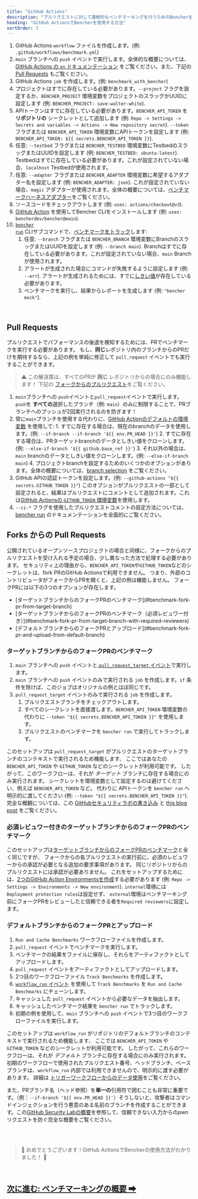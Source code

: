 ```yaml
---
title: "GitHub Actions"
description: "プルリクエストに対して連続的なベンチマーキングを行うためのBencherをGitHub Actionsで使用する"
heading: "GitHub ActionsでBencherを使用する方法"
sortOrder: 3
---
```



<GitHubActions1 />

1. GitHub Actions `workflow` ファイルを作成します。(例: `.github/workflows/benchmark.yml`)
2. `main` ブランチへの `push` イベントで実行します。全体的な概要については、[GitHub Actions の `on` ドキュメンテーション](https://docs.github.com/ja/actions/using-workflows/workflow-syntax-for-github-actions#on) をご覧ください。また、下記の [Pull Requests](#pull-requests) もご覧ください。
3. GitHub Actions `job` を作成します。(例: `benchmark_with_bencher`)
4. プロジェクトはすでに存在している必要があります。`--project` フラグを設定するか、`BENCHER_PROJECT` 環境変数をプロジェクトのスラッグかUUIDに設定します (例: `BENCHER_PROJECT: save-walter-white`).
5. APIトークンはすでに存在している必要があります。`BENCHER_API_TOKEN` を **リポジトリの** シークレットとして追加します (例: `Repo -> Settings -> Secrets and variables -> Actions -> New repository secret`). `--token` フラグまたは `BENCHER_API_TOKEN` 環境変数にAPIトークンを設定します (例: `BENCHER_API_TOKEN: ${{ secrets.BENCHER_API_TOKEN }}`).
6. 任意: `--testbed` フラグまたは `BENCHER_TESTBED` 環境変数にTestbedのスラッグまたはUUIDを設定します (例: `BENCHER_TESTBED: ubuntu-latest`). Testbedはすでに存在している必要があります。これが設定されていない場合、`localhost` Testbedが使用されます。
7. 任意: `--adapter` フラグまたは `BENCHER_ADAPTER` 環境変数に希望するアダプター名を設定します (例: `BENCHER_ADAPTER: json`). これが設定されていない場合、`magic` アダプターが使用されます。全体の概要については、[ベンチマークハーネスアダプター](/docs/ja/explanation/adapters)をご覧ください。
8. ソースコードをチェックアウトします (例: `uses: actions/checkout@v3`).
9. [GitHub Action](https://github.com/marketplace/actions/bencher-cli) を使用してBencher CLIをインストールします (例: `uses: bencherdev/bencher@main`).
10. <code><a href="/docs/ja/explanation/bencher-run">bencher run</a></code> CLIサブコマンドで、[ベンチマークをトラック](/docs/ja/how-to/track-benchmarks)します:
    1. 任意: `--branch` フラグまたは `BENCHER_BRANCH` 環境変数にBranchのスラッグまたはUUIDを設定します (例: `--branch main`). Branchはすでに存在している必要があります。これが設定されていない場合、`main` Branchが使用されます。
    2. アラートが生成された場合にコマンドが失敗するように設定します (例: `--err`). アラートが生成されるためには、すでに[しきい値](/docs/ja/explanation/thresholds)が存在している必要があります。
    3. ベンチマークを実行し、結果からレポートを生成します (例: `"bencher mock"`).

<br/>

## Pull Requests

プルリクエストでパフォーマンスの後退を検知するためには、PRでベンチマークを実行する必要があります。
もし、**同じ**レポジトリ内のブランチからのPRだけを期待するなら、上記の例を単純に修正して `pull_request` イベントでも実行することができます。

> ⚠️ この解決策は、すべてのPRが **同じ** レポジトリからの場合にのみ機能します！
> 下記の [フォークからのプルリクエスト](#pull-requests-from-forks)をご覧ください。

<GitHubActions2 />

1. `main`ブランチへの `push`イベントと`pull_request`イベントで実行します。`push`を **すべての**選択したブランチ（例: `main`）のみに制限することで、PRブランチへのプッシュが2回実行されるのを防ぎます！
2. 常に`main`ブランチを使用する代わりに、[GitHub Actionのデフォルトの環境変数](https://docs.github.com/ja/actions/learn-github-actions/variables#default-environment-variables) を使用して:
        1. すでに存在する場合は、現在のbranchのデータを使用します。(例: `--if-branch --if-branch '${{ env.PR_HEAD }}'`)
        2. すでに存在する場合は、PRターゲットbranchのデータとしきい値をクローンします。(例: `--else-if-branch '${{ github.base_ref }}'`)
        3. それ以外の場合は、`main` branchのデータとしきい値をクローンします。(例: `--else-if-branch main`)
        4. プロジェクトbranchを設定するためのいくつかのオプションがあります。全体の概要については、[branch selection](/docs/ja/explanation/branch-selection) をご覧ください。
3. GitHub APIの認証トークンを設定します。(例: `--github-actions "${{ secrets.GITHUB_TOKEN }}"`) このオプションがプルリクエストの一部として設定されると、結果はプルリクエストにコメントとして追加されます。これは[GitHub Actionsの `GITHUB_TOKEN` 環境変数](https://docs.github.com/ja/actions/security-guides/automatic-token-authentication)を使用します。
4. `--ci-*` フラグを使用したプルリクエストコメントの設定方法については、[bencher run](/docs/ja/explanation/bencher-run) のドキュメンテーションを全面的にご覧ください。

## Forks からの Pull Requests

公開されているオープンソースプロジェクトの場合と同様に、フォークからのプルリクエストを受け入れる予定の場合、少し異なった方法で処理する必要があります。
セキュリティ上の理由から、`BENCHER_API_TOKEN`や`GITHUB_TOKEN`などのシークレットは、fork PRのGitHub Actionsで利用できません。
つまり、外部のコントリビュータがフォークからPRを開くと、上記の例は機能しません。
フォークPRには以下の3つのオプションが存在します。

<ul>
  <li>[ターゲットブランチからのフォークPRのベンチマーク](#benchmark-fork-pr-from-target-branch)</li>
  <li>[ターゲットブランチからのフォークPRのベンチマーク（必須レビュワー付き）](#benchmark-fork-pr-from-target-branch-with-required-reviewers)</li>
  <li>[デフォルトブランチからのフォークPRとアップロード](#benchmark-fork-pr-and-upload-from-default-branch)</li>
</ul>

### ターゲットブランチからのフォークPRのベンチマーク

<GitHubActions3 />

1. `main` ブランチへの `push` イベントと[ `pull_request_target` イベント](https://docs.github.com/ja/actions/using-workflows/events-that-trigger-workflows#pull_request_target)で実行します。
2. `main` ブランチへの `push` イベントのみで実行される `job` を作成します。`if` 条件を除けば、このジョブはオリジナルの例とほぼ同じです。
3. `pull_request_target` イベントのみで実行される `job` を作成します。
   1. プルリクエストブランチをチェックアウトします。
   2. すべてのシークレットを直接渡します。`BENCHER_API_TOKEN` 環境変数の代わりに `--token "${{ secrets.BENCHER_API_TOKEN }}"` を使用します。
   3. プルリクエストのベンチマークを `bencher run` で実行してトラックします。

このセットアップは `pull_request_target` がプルリクエストのターゲットブランチのコンテキストで実行されるため機能します、
ここではあなたの `BENCHER_API_TOKEN` や `GITHUB_TOKEN` などのシークレットが利用可能です。
したがって、このワークフローは、それが _ターゲット_ ブランチに存在する場合にのみ実行されます。
シークレットを環境変数として設定するのは避けてください、例えば `BENCHER_API_TOKEN` など。
代わりに APIトークンを `bencher run` へ明示的に渡してください (例: `--token "${{ secrets.BENCHER_API_TOKEN }}"`).
完全な概観については、この [GitHubセキュリティラボの書き込み](https://securitylab.github.com/research/github-actions-preventing-pwn-requests/) と
[this blog post](https://nathandavison.com/blog/github-actions-and-the-threat-of-malicious-pull-requests) をご覧ください。

### 必須レビュワー付きのターゲットブランチからのフォークPRのベンチマーク

<GitHubActions4 />

このセットアップは[ターゲットブランチからのフォークPRのベンチマーク](#benchmark-fork-pr-from-target-branch)と全く同じですが、
フォークからの各プルリクエストの実行前に、必須のレビュワーからの承認が必要となる追加の要求事項があります。
同じリポジトリからのプルリクエストには承認が必要ありません。
これをセットアップするためには、[2つのGitHub Action Environmentsを作成](https://docs.github.com/ja/actions/deployment/targeting-different-environments/using-environments-for-deployment#using-an-environment)する必要があります (例: `Repo -> Settings -> Environments -> New environment`).
`internal`環境には`Deployment protection rules`は設定せず、
`external`環境はベンチマーキング前にフォークPRをレビューしたと信頼できる者を`Required reviewers`に設定します。

### デフォルトブランチからのフォークPRとアップロード

<GitHubActions5 />

1. `Run and Cache Benchmarks` ワークフローファイルを作成します。
1. `pull_request` イベントでベンチマークを実行します。
1. ベンチマークの結果をファイルに保存し、それらをアーティファクトとしてアップロードします。
1. `pull_request` イベントをアーティファクトとしてアップロードします。
1. 2つ目のワークフローファイル `Track Benchmarks` を作成します。
1. [ `workflow_run` イベント](https://docs.github.com/ja/actions/using-workflows/events-that-trigger-workflows#workflow_run) を使用して `Track Benchmarks` を `Run and Cache Benchmarks` にチェーンします。
1. キャッシュした `pull_request` イベントから必要なデータを抽出します。
1. キャッシュしたベンチマーク結果を `bencher run` でトラックします。
1. 初期の例を使用して、`main` ブランチへの `push` イベントで3つ目のワークフローファイルを実行します。

このセットアップは `workflow_run` がリポジトリのデフォルトブランチのコンテキストで実行されるため機能します、
ここでは `BENCHER_API_TOKEN` や `GITHUB_TOKEN` などのシークレットが利用可能です。
したがって、これらのワークフローは、それが _デフォルト_ ブランチに存在する場合にのみ実行されます。
初期のワークフローで使用されたプルリクエスト番号、ヘッドブランチ、ベースブランチは、`workflow_run` 内部では利用できませんので、明示的に渡す必要があります。
詳細は [トリガーワークフローからのデータ使用](https://docs.github.com/ja/actions/using-workflows/events-that-trigger-workflows#using-data-from-the-triggering-workflow)をご覧ください。

また、PRブランチ名（ヘッド参照）を**単一の**引用符で囲むことも非常に重要です。（例：`--if-branch '${{ env.PR_HEAD }}'`）そうしないと、攻撃者はコマンドインジェクションを行う悪意のある名前のブランチを作成することができます。この[GitHub Security Labの概要](https://securitylab.github.com/research/github-actions-untrusted-input/)を参照して、信頼できない入力からのpwnリクエストを防ぐ完全な概要をご覧ください。

<br/>
<br/>

> 🐰 おめでとうございます！GitHub ActionsでBencherの使用方法がわかりました！ 🎉

<br/>

<h2><a href="/docs/ja/explanation/benchmarking">次に進む: ベンチマーキングの概要 ➡</a></h2>

